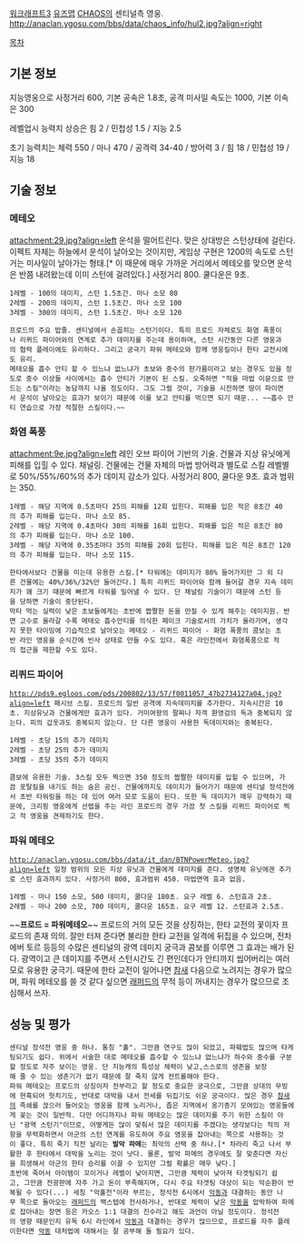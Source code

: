 [[워크래프트3]] [[유즈맵]] [[CHAOS]]의 센티널측 영웅. http://anaclan.ygosu.com/bbs/data/chaos_info/hul2.jpg?align=right

[[목차]]

== 기본 정보 ==

지능영웅으로 사정거리 600, 기본 공속은 1.8초, 공격 미사일 속도는 1000, 기본 이속은 300

레벨업시 능력치 상승은 힘 2 / 민첩성 1.5 / 지능 2.5

초기 능력치는 체력 550 / 마나 470 / 공격력 34-40 / 방어력 3 / 힘 18 / 민첩성 19 / 지능 18

== 기술 정보 == 

=== 메테오 === 
attachment:29.jpg?align=left 운석을 떨어트린다. 맞은 상대방은 스턴상태에 걸린다. 이펙트 자체는 하늘에서 운석이 날아오는 것이지만, 게임상 구현은 1200의 속도로 스턴 거는 미사일이 날아가는 형태.[* 이 때문에 매우 가까운 거리에서 메테오를 맞으면 운석은 반쯤 내려왔는데 이미 스턴에 걸려있다.] 사정거리 800. 쿨다운은 9초.

 1레벨 - 100의 데미지, 스턴 1.5초간. 마나 소모 80
 2레벨 - 200의 데미지, 스턴 1.5초간. 마나 소모 100
 3레벨 - 300의 데미지, 스턴 1.5초간. 마나 소모 120

 프로드의 주요 밥줄. 센티널에서 손꼽히는 스턴기이다. 특히 프로드 자체로도 화염 폭풍이나 리퀴드 파이어와의 연계로 추가 데미지를 주는데 용이하며, 스턴 시간동안 다른 영웅과의 협력 플레이에도 유리하다. 그리고 궁극기 파워 메테오와 함께 영웅킬이나 한타 교전시에도 유리.
 메테오를 흡수 안티 할 수 있느냐 없느냐가 초보와 중수의 판가름이라고 보는 경우도 있을 정도로 중수 이상들 사이에서는 흡수 안티가 기본이 된 스킬. 오죽하면 "적을 마법 이뮨으로 만드는 스킬"이라는 농담까지 나올 정도이다. 그도 그럴 것이, 기술을 시전하면 땅이 파이면서 운석이 날아오는 효과가 보이기 때문에 이를 보고 안티를 먹으면 되기 때문... ~~흡수 안티 연습으로 가장 적절한 스킬이다.~~

=== 화염 폭풍 ===

attachment:9e.jpg?align=left 레인 오브 파이어 기반의 기술. 건물과 지상 유닛에게 피해를 입힐 수 있다. 채널링. 건물에는 건물 자체의 마법 방어력과 별도로 스킬 레벨별로 50%/55%/60%의 추가 데미지 감소가 있다. 사정거리 800, 쿨다운 9초. 효과 범위는 350.

 1레벨 - 해당 지역에 0.5초마다 25의 피해를 12회 입힌다. 피해를 입은 적은 8초간 40의 추가 피해를 입는다. 마나 소모 85.
 2레벨 - 해당 지역에 0.4초마다 30의 피해를 16회 입힌다. 피해를 입은 적은 8초간 80의 추가 피해를 입는다. 마나 소모 100.
 3레벨 - 해당 지역에 0.35초마다 35의 피해를 20회 입힌다. 피해를 입은 적은 8초간 120의 추가 피해를 입는다. 마나 소모 115.

 한타에서보다 건물을 미는데 유용한 스킬.[* 타워에는 데미지가 80% 들어가지만 그 외 다른 건물에는 40%/36%/32%만 들어간다.] 특히 리퀴드 파이어와 함께 들어갈 경우 지속 데미지가 꽤 크기 때문에 빠르게 타워를 밀어낼 수 있다. 단 채널링 기술이기 때문에 스턴 등을 당하면 기술이 중단된다.
 막타 먹는 실력이 낮은 초보들에게는 초반에 짭짤한 돈을 만질 수 있게 해주는 데미지원. 반면 고수로 올라갈 수록 메테오 흡수안티를 의식한 페이크 기술로서의 가치가 올라가며, 생각지 못한 타이밍에 기습적으로 날아오는 메테오 - 리퀴드 파이어 - 화염 폭풍의 콤보는 초반 라인 영웅을 순식간에 빈사 상태로 만들 수도 있다. 혹은 라인전에서 화염폭풍으로 적의 접근을 제한할 수도 있다.

=== 리퀴드 파이어 ===

 http://pds9.egloos.com/pds/200802/13/57/f0011057_47b2734127a04.jpg?align=left 패시브 스킬. 프로드의 일반 공격에 지속데미지를 추가한다. 지속시간은 10초. 지상유닛과 건물에게만 효과가 있다. 거미여왕의 팔찌나 자객 환영검의 독과 중복되지 않는다. 피의 갑옷과도 중복되지 않는다. 단 다른 영웅이 사용한 독데미지와는 중복된다. 

 1레벨 - 초당 15의 추가 데미지
 2레벨 - 초당 25의 추가 데미지
 3레벨 - 초당 35의 추가 데미지

 콤보에 유용한 기술. 3스킬 모두 찍으면 350 정도의 짭짤한 데미지를 입힐 수 있으며, 가끔 포탈킬을 내기도 하는 숨은 공신. 건물에까지도 데미지가 들어가기 때문에 센티널 정석전에서 초반 타워링을 하는 데 있어 여러 모로 도움이 된다. 또한 독 데미지가 매우 강력하기 때문에, 크리핑 영웅에게 선렙을 주는 라인 프로드의 경우 가끔 첫 스킬을 리퀴드 파이어로 찍고 적 영웅을 견제하기도 한다. 

=== 파워 메테오 ===

 http://anaclan.ygosu.com/bbs/data/it_dan/BTNPowerMeteo.jpg?align=left 일정 범위의 모든 지상 유닛과 건물에게 데미지를 준다. 생명체 유닛에겐 추가로 스턴 효과까지 있다. 사정거리 800, 효과범위 450. 마법면역 효과 없음.

 1레벨 - 마나 150 소모, 500 데미지, 쿨다운 180초. 요구 레벨 6. 스턴효과 2초.
 2레벨 - 마나 200 소모, 700 데미지, 쿨다운 165초. 요구 레벨 12. 스턴효과 2.5초.

~~'''프로드 = 파워메테오'''~~ 프로드의 거의 모든 것을 상징하는, 한타 교전의 꽃이자 프로드의 존재 의의. 잘만 터져 준다면 불리한 한타 교전을 일격에 뒤집을 수 있으며, 전차 에버 토르 등등의 수많은 센티널의 광역 데미지 궁극과 콤보를 이루면 그 효과는 배가 된다. 광역이고 큰 데미지를 주면서 스턴시간도 긴 편인데다가 안티까지 씹어버리는 여러모로 유용한 궁극기. 때문에 한타 교전이 일어나면 [[참새]] 다음으로 노려지는 경우가 많으며, 파워 메테오를 쓸 것 같다 싶으면 [[래퍼드]]의 무적 등이 꺼내지는 경우가 많으므로 조심해서 쓰자. 


== 성능 및 평가 == 

 센티널 정석전 영웅 중 하나. 통칭 "훌". 그만큼 연구도 많이 되었고, 파훼법도 많으며 타게팅되기도 쉽다. 위에서 서술한 대로 메테오를 흡수할 수 있느냐 없느냐가 하수와 중수를 구분할 정도로 자주 보이는 영웅. 단 지능캐의 특성상 체력이 낮고,스스로의 생존을 보장해 줄 수 있는 생존기가 없기 때문에 잘 죽지 않게 컨트롤해야 한다. 
 파워 메테오는 프로드의 상징이자 전부라고 할 정도로 중요한 궁극으로, 그만큼 상대의 무빙에 현혹되어 헛치기도, 반대로 대박을 내서 전세를 뒤집기도 쉬운 궁극이다. 많은 경우 [[참새]]의 족쇄를 끊으러 들어오는 영웅을 함께 노리거나, 좁은 지역에서 옹기종기 모여있는 영웅들에게 꽂는 것이 일반적. 다만 어디까지나 파워 메테오는 많은 데미지를 주기 위한 스킬이 아닌 "광역 스턴기"이므로, 어떻게든 많이 맞춰서 많은 데미지를 주겠다는 생각보다는 적의 저항을 무력화하면서 아군의 스턴 연계를 유도하여 주요 영웅을 잡아내는 쪽으로 사용하는 것이 좋다. 특히 죽기 직전 날리는 '''발악 파메'''는 최악의 선택 중 하나.[* 차라리 죽고 나서 부활한 후 한타에서 대박을 노리는 것이 낫다. 물론, 발악 파메의 경우에도 잘 맞춘다면 자신을 희생해서 아군의 한타 승리를 이끌 수 있지만 그럴 확률은 매우 낮다.]
 초반에 죽어서 아이템이 꼬이거나 레벨이 낮아지면, 그만큼 체력이 낮아져 타겟팅되기 쉽고, 그만큼 전광판에 자주 가고 돈이 부족해지며, 다시 주요 타겟팅 대상이 되는 악순환이 반복될 수 있다(...) 세칭 "악훌전"이라 부르는, 정석전 6시에서 [[악동]]과 대결하는 동안 나무 쪽으로 돌아오는 [[래퍼드]]의 백스텝에 전사하거나, 반대로 체력이 낮은 [[악동]]을 압박하여 파메로 잡아내는 장면 등은 카오스 1:1 대결의 진수라고 해도 과언이 아닐 정도이다. 정석전의 영향 때문인지 유독 6시 라인에서 [[악동]]과 대결하는 경우가 많으므로, 프로드를 자주 플레이한다면 [[악동]] 대처법에 대해서는 잘 공부해 둘 필요가 있다.
